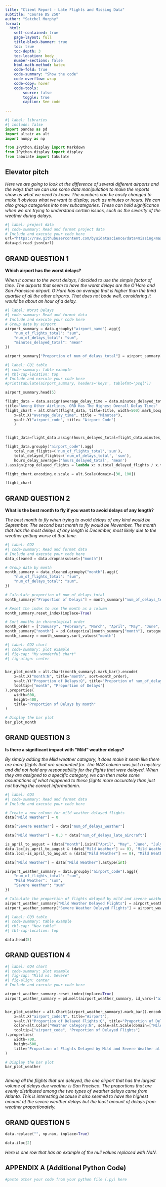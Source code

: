 ```yaml
---
title: "Client Report - Late Flights and Missing Data"
subtitle: "Course DS 250"
author: "Satchel Murphy"
format:
  html:
    self-contained: true
    page-layout: full
    title-block-banner: true
    toc: true
    toc-depth: 3
    toc-location: body
    number-sections: false
    html-math-method: katex
    code-fold: true
    code-summary: "Show the code"
    code-overflow: wrap
    code-copy: hover
    code-tools:
        source: false
        toggle: true
        caption: See code
    
---
```


```python
#| label: libraries
#| include: false
import pandas as pd
import altair as alt
import numpy as np

from IPython.display import Markdown
from IPython.display import display
from tabulate import tabulate
```


## Elevator pitch

_Here we are going to look at the difference of several different airports and the ways that we can use some data manipulation to make the reports show us what we need to know. The numbers can be easily changed to make it obvious what we want to display, such as minutes or hours. We can also group categories into new subcategories. These can hold significance when we are trying to understand certain issues, such as the severity of the weather during delays._

```python
#| label: project data
#| code-summary: Read and format project data
# Include and execute your code here
url="https://raw.githubusercontent.com/byuidatascience/data4missing/master/data-raw/flights_missing/flights_missing.json"
data=pd.read_json(url)
```



## GRAND QUESTION 1

__Which airport has the worst delays?__

_When it comes to the worst delays, I decided to use the simple factor of time. The airports that seem to have the worst delays are the O'Hare and San Francisco airport. O'Hare has an average that is higher than the third quartile of all the other airports. That does not bode well, considering it would be about an hour of a delay._

```python
#| label: Worst Delays
#| code-summary: Read and format data
# Include and execute your code here
# Group data by airport
airport_summary = data.groupby("airport_name").agg({
    "num_of_flights_total": "sum",
    "num_of_delays_total": "sum",
    "minutes_delayed_total": "mean"
})

airport_summary["Proportion of num_of_delays_total"] = airport_summary["num_of_delays_total"] / airport_summary["num_of_flights_total"]


```



```python
#| label: GQ1 table
#| code-summary: table example
#| tbl-cap-location: top
# Include and execute your code here
#print(tabulate(airport_summary, headers='keys', tablefmt='psql'))

airport_summary.head(5)

```

```python

flight_data = data.assign(average_delay_time = data.minutes_delayed_total/data.num_of_delays_total)
title="Among Other Airlines, ORD Has The Highest Overall Delay Times"
flight_chart = alt.Chart(flight_data, title=title, width=500).mark_boxplot().encode(
    x=alt.X("average_delay_time", title = "Minutes"),
    y=alt.Y("airport_code", title= "Airport Code")
    )


flight_data=flight_data.assign(hours_delayed_total=flight_data.minutes_delayed_total / 60)

flight_data.groupby("airport_code").agg(
    total_num_flights=('num_of_flights_total','sum'),
    total_delayed_flights=('num_of_delays_total', 'sum'),
    hours_delay_average=('hours_delayed_total', 'mean')
).assign(prop_delayed_flights = lambda x: x.total_delayed_flights / x.total_num_flights )

flight_chart.encoding.x.scale = alt.Scale(domain=[30, 100])

flight_chart

```

## GRAND QUESTION 2

__What is the best month to fly if you want to avoid delays of any length?__

_The best month to fly when trying to avoid delays of any kind would be September. The second best month to fly would be November. The month that has the most delays of any length is December, most likely due to the weather getting worse at that time._

```python
#| label: GQ2
#| code-summary: Read and format data
# Include and execute your code here
data_cleaned = data.dropna(subset=["month"])

# Group data by month
month_summary = data_cleaned.groupby("month").agg({
    "num_of_flights_total": "sum",
    "num_of_delays_total": "sum",
})

# Calculate proportion of num_of_delays_total
month_summary["Proportion of Delays"] = month_summary["num_of_delays_total"] / month_summary["num_of_flights_total"]

# Reset the index to use the month as a column
month_summary.reset_index(inplace=True)

# Sort months in chronological order
month_order = ["January", "February", "March", "April", "May", "June", "July", "August", "September", "October", "November", "December"]
month_summary["month"] = pd.Categorical(month_summary["month"], categories=month_order, ordered=True)
month_summary = month_summary.sort_values("month")

```


```python
#| label: GQ2 chart
#| code-summary: plot example
#| fig-cap: "My wonderful chart"
#| fig-align: center


bar_plot_month = alt.Chart(month_summary).mark_bar().encode(
    x=alt.X("month:N", title="month", sort=month_order),
    y=alt.Y("Proportion of Delays:Q", title="Proportion of num_of_delays_total"),
    tooltip=["month", "Proportion of Delays"]
).properties(
    width=600,
    height=400,
    title="Proportion of Delays by month"
)

# Display the bar plot
bar_plot_month

```



## GRAND QUESTION 3

__Is there a significant impact with "Mild" weather delays?__

_By simply adding the Mild weather category, it does make it seem like there are more flights that are accounted for. The NAS column was just a mystery and did not hold any responsability for the flights that were delayed. When they are assigned to a specific category, we can then make some assumptions of what happened to these flights more accurately than just not having the correct informatiomn._

```python
#| label: GQ3
#| code-summary: Read and format data
# Include and execute your code here

# Create a new column for mild weather delayed flights
data["Mild Weather"] = 0

data["Severe Weather"] = data["num_of_delays_weather"]

data["Mild Weather"] = 0.3 * data["num_of_delays_late_aircraft"]

is_april_to_august = (data["month"].isin(["April", "May", "June", "July", "August"]))
data.loc[is_april_to_august & (data["Mild Weather"] == 0), "Mild Weather"] = 0.4 * data.loc[is_april_to_august & (data["Mild Weather"] == 0), "num_of_delays_nas"]
data.loc[~is_april_to_august & (data["Mild Weather"] == 0), "Mild Weather"] = 0.65 * data.loc[~is_april_to_august & (data["Mild Weather"] == 0), "num_of_delays_nas"]

data["Mild Weather"] = data["Mild Weather"].astype(int)

airport_weather_summary = data.groupby("airport_code").agg({
    "num_of_flights_total": "sum",
    "Mild Weather": "sum",
    "Severe Weather": "sum"
})

# Calculate the proportion of flights delayed by mild and severe weather for each airport
airport_weather_summary["Mild Weather Delayed Flights"] = airport_weather_summary["Mild Weather"] / airport_weather_summary["num_of_flights_total"]
airport_weather_summary["Severe Weather Delayed Flights"] = airport_weather_summary["Severe Weather"] / airport_weather_summary["num_of_flights_total"]


```




```python
#| label: GQ3 table
#| code-summary: table example
#| tbl-cap: "New table"
#| tbl-cap-location: top

data.head(5)
```

## GRAND QUESTION 4

```python
#| label: GQ4 chart
#| code-summary: plot example
#| fig-cap: "Mild vs. Severe"
#| fig-align: center
# Include and execute your code here

airport_weather_summary.reset_index(inplace=True)
airport_weather_summary = pd.melt(airport_weather_summary, id_vars=["airport_code"], value_vars=["Mild Weather Delayed Flights", "Severe Weather Delayed Flights"], var_name="Weather Category", value_name="Proportion of Delayed Flights")


bar_plot_weather = alt.Chart(airport_weather_summary).mark_bar().encode(
    x=alt.X("airport_code:N", title="Airport"),
    y=alt.Y("Proportion of Delayed Flights:Q", title="Proportion of Delayed Flights"),
    color=alt.Color("Weather Category:N", scale=alt.Scale(domain=["Mild Weather Delayed Flights", "Severe Weather Delayed Flights"], range=["#1f77b4", "#ff7f0e"])),
    tooltip=["airport_code", "Proportion of Delayed Flights"]
).properties(
    width=700,
    height=500,
    title="Proportion of Flights Delayed by Mild and Severe Weather at Each Airport"
)

# Display the bar plot
bar_plot_weather



```

_Among all the flights that are delayed, the one airport that has the largest volume of delays due weather is San Fracisco. The proportions that are evenly distributed among the two types of weather delays came from Atlanta. This is interesting because it also seemed to have the highest amount of the severe weather delays but the least amount of delays from weather proportionately._

## GRAND QUESTION 5

```python

data.replace("", np.nan, inplace=True)

data.iloc[2]

```

_Here is one row that has an example of the null values replaced with NaN._

## APPENDIX A (Additional Python Code)

```python
#paste other your code from your python file (.py) here
```
